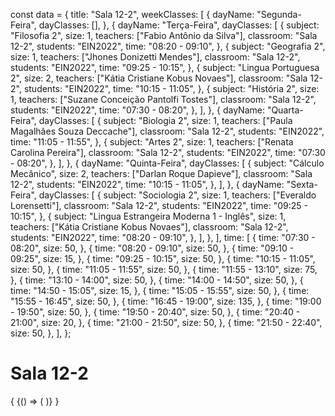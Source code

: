 const data = {
  title: "Sala 12-2",
  weekClasses: [
    {
      dayName: "Segunda-Feira",
      dayClasses: [],
    },
    {
      dayName: "Terça-Feira",
      dayClasses: [
        {
          subject: "Filosofia 2",
          size: 1,
          teachers: ["Fabio Antônio da Silva"],
          classroom: "Sala 12-2",
          students: "EIN2022",
          time: "08:20 - 09:10",
        },
        {
          subject: "Geografia 2",
          size: 1,
          teachers: ["Jhones Donizetti Mendes"],
          classroom: "Sala 12-2",
          students: "EIN2022",
          time: "09:25 - 10:15",
        },
        {
          subject: "Lingua Portuguesa 2",
          size: 2,
          teachers: ["Kátia Cristiane Kobus Novaes"],
          classroom: "Sala 12-2",
          students: "EIN2022",
          time: "10:15 - 11:05",
        },
        {
          subject: "História 2",
          size: 1,
          teachers: ["Suzane Conceição Pantolfi Tostes"],
          classroom: "Sala 12-2",
          students: "EIN2022",
          time: "07:30 - 08:20",
        },
      ],
    },
    {
      dayName: "Quarta-Feira",
      dayClasses: [
        {
          subject: "Biologia 2",
          size: 1,
          teachers: ["Paula Magalhães Souza Deccache"],
          classroom: "Sala 12-2",
          students: "EIN2022",
          time: "11:05 - 11:55",
        },
        {
          subject: "Artes 2",
          size: 1,
          teachers: ["Renata Carolina Pereira"],
          classroom: "Sala 12-2",
          students: "EIN2022",
          time: "07:30 - 08:20",
        },
      ],
    },
    {
      dayName: "Quinta-Feira",
      dayClasses: [
        {
          subject: "Cálculo Mecânico",
          size: 2,
          teachers: ["Darlan Roque Dapieve"],
          classroom: "Sala 12-2",
          students: "EIN2022",
          time: "10:15 - 11:05",
        },
      ],
    },
    {
      dayName: "Sexta-Feira",
      dayClasses: [
        {
          subject: "Sociologia 2",
          size: 1,
          teachers: ["Everaldo Lorensetti"],
          classroom: "Sala 12-2",
          students: "EIN2022",
          time: "09:25 - 10:15",
        },
        {
          subject: "Lingua Estrangeira Moderna 1 - Inglês",
          size: 1,
          teachers: ["Kátia Cristiane Kobus Novaes"],
          classroom: "Sala 12-2",
          students: "EIN2022",
          time: "08:20 - 09:10",
        },
      ],
    },
  ],
  time: [
    {
      time: "07:30 - 08:20",
      size: 50,
    },
    {
      time: "08:20 - 09:10",
      size: 50,
    },
    {
      time: "09:10 - 09:25",
      size: 15,
    },
    {
      time: "09:25 - 10:15",
      size: 50,
    },
    {
      time: "10:15 - 11:05",
      size: 50,
    },
    {
      time: "11:05 - 11:55",
      size: 50,
    },
    {
      time: "11:55 - 13:10",
      size: 75,
    },
    {
      time: "13:10 - 14:00",
      size: 50,
    },
    {
      time: "14:00 - 14:50",
      size: 50,
    },
    {
      time: "14:50 - 15:05",
      size: 15,
    },
    {
      time: "15:05 - 15:55",
      size: 50,
    },
    {
      time: "15:55 - 16:45",
      size: 50,
    },
    {
      time: "16:45 - 19:00",
      size: 135,
    },
    {
      time: "19:00 - 19:50",
      size: 50,
    },
    {
      time: "19:50 - 20:40",
      size: 50,
    },
    {
      time: "20:40 - 21:00",
      size: 20,
    },
    {
      time: "21:00 - 21:50",
      size: 50,
    },
    {
      time: "21:50 - 22:40",
      size: 50,
    },
  ],
};

# Sala 12-2

<div>
  {
    <BrowserOnly>
      {() => (
        <Grid
          title={data.title}
          weekClasses={data.weekClasses}
          time={data.time}
        />
      )}
    </BrowserOnly>
  }
</div>
